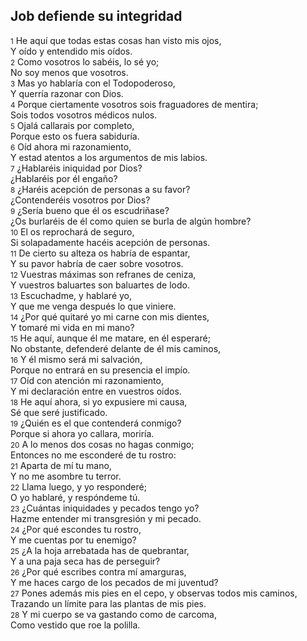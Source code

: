 == Job defiende su integridad ==

{{anchor|1}} <small>1</small> He aquí que todas estas cosas han visto mis ojos,<br>
Y oído y entendido mis oídos.<br>
{{anchor|2}} <small>2</small> Como vosotros lo sabéis, lo sé yo;<br>
No soy menos que vosotros.<br>
{{anchor|3}} <small>3</small> Mas yo hablaría con el Todopoderoso,<br>
Y querría razonar con Dios.<br>
{{anchor|4}} <small>4</small> Porque ciertamente vosotros sois fraguadores de mentira;<br>
Sois todos vosotros médicos nulos.<br>
{{anchor|5}} <small>5</small> Ojalá callarais por completo,<br>
Porque esto os fuera sabiduría.<br>
{{anchor|6}} <small>6</small> Oíd ahora mi razonamiento,<br>
Y estad atentos a los argumentos de mis labios.<br>
{{anchor|7}} <small>7</small> ¿Hablaréis iniquidad por Dios?<br>
¿Hablaréis por él engaño?<br>
{{anchor|8}} <small>8</small> ¿Haréis acepción de personas a su favor?<br>
¿Contenderéis vosotros por Dios?<br>
{{anchor|9}} <small>9</small> ¿Sería bueno que él os escudriñase?<br>
¿Os burlaréis de él como quien se burla de algún hombre?<br>
{{anchor|10}} <small>10</small> El os reprochará de seguro,<br>
Si solapadamente hacéis acepción de personas.<br>
{{anchor|11}} <small>11</small> De cierto su alteza os habría de espantar,<br>
Y su pavor habría de caer sobre vosotros.<br>
{{anchor|12}} <small>12</small> Vuestras máximas son refranes de ceniza,<br>
Y vuestros baluartes son baluartes de lodo.<br>
{{anchor|13}} <small>13</small> Escuchadme, y hablaré yo,<br>
Y que me venga después lo que viniere.<br>
{{anchor|14}} <small>14</small> ¿Por qué quitaré yo mi carne con mis dientes,<br>
Y tomaré mi vida en mi mano?<br>
{{anchor|15}} <small>15</small> He aquí, aunque él me matare, en él esperaré;<br>
No obstante, defenderé delante de él mis caminos,<br>
{{anchor|16}} <small>16</small> Y él mismo será mi salvación,<br>
Porque no entrará en su presencia el impío.<br>
{{anchor|17}} <small>17</small> Oíd con atención mi razonamiento,<br>
Y mi declaración entre en vuestros oídos.<br>
{{anchor|18}} <small>18</small> He aquí ahora, si yo expusiere mi causa,<br>
Sé que seré justificado.<br>
{{anchor|19}} <small>19</small> ¿Quién es el que contenderá conmigo?<br>
Porque si ahora yo callara, moriría.<br>
{{anchor|20}} <small>20</small> A lo menos dos cosas no hagas conmigo;<br>
Entonces no me esconderé de tu rostro:<br>
{{anchor|21}} <small>21</small> Aparta de mí tu mano,<br>
Y no me asombre tu terror.<br>
{{anchor|22}} <small>22</small> Llama luego, y yo responderé;<br>
O yo hablaré, y respóndeme tú.<br>
{{anchor|23}} <small>23</small> ¿Cuántas iniquidades y pecados tengo yo?<br>
Hazme entender mi transgresión y mi pecado.<br>
{{anchor|24}} <small>24</small> ¿Por qué escondes tu rostro,<br>
Y me cuentas por tu enemigo?<br>
{{anchor|25}} <small>25</small> ¿A la hoja arrebatada has de quebrantar,<br>
Y a una paja seca has de perseguir?<br>
{{anchor|26}} <small>26</small> ¿Por qué escribes contra mí amarguras,<br>
Y me haces cargo de los pecados de mi juventud?<br>
{{anchor|27}} <small>27</small> Pones además mis pies en el cepo, y observas todos mis caminos,<br>
Trazando un límite para las plantas de mis pies.<br>
{{anchor|28}} <small>28</small> Y mi cuerpo se va gastando como de carcoma,<br>
Como vestido que roe la polilla.<br>
